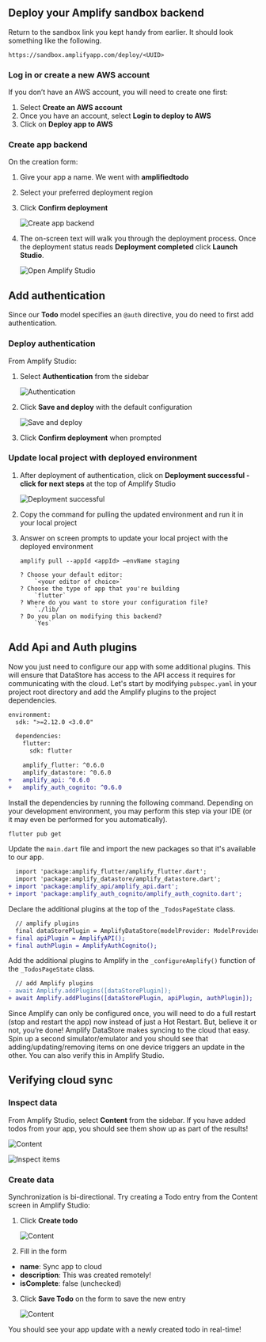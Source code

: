 ## Deploy your Amplify sandbox backend

Return to the sandbox link you kept handy from earlier. It should look something like the following.

```
https://sandbox.amplifyapp.com/deploy/<UUID>
```

### Log in or create a new AWS account

If you don’t have an AWS account, you will need to create one first:
1. Select **Create an AWS account**
2. Once you have an account, select **Login to deploy to AWS**
3. Click on **Deploy app to AWS**

### Create app backend
On the creation form:
<!-- // spell-checker: disable-next-line -->
1. Give your app a name. We went with **amplifiedtodo**
2. Select your preferred deployment region
3. Click **Confirm deployment**

    ![Create app backend](/images/lib/getting-started/flutter/connect-to-cloud-create-app-backend.png)

4. The on-screen text will walk you through the deployment process. Once the deployment status reads **Deployment completed** click **Launch Studio**.

    ![Open Amplify Studio](/images/lib/getting-started/flutter/connect-to-cloud-open-amplify-studio.png)

## Add authentication

Since our **Todo** model specifies an `@auth` directive, you do need to first add authentication.

### Deploy authentication

From Amplify Studio:
1. Select **Authentication** from the sidebar

    ![Authentication](/images/lib/getting-started/flutter/add-api-add-authentication-sidebar.png)

2. Click **Save and deploy** with the default configuration

    ![Save and deploy](/images/lib/getting-started/flutter/add-api-add-authentication-deploy.png)

2. Click **Confirm deployment** when prompted

### Update local project with deployed environment

1. After deployment of authentication, click on **Deployment successful - click for next steps** at the top of Amplify Studio

    ![Deployment successful](/images/lib/getting-started/flutter/add-api-add-authentication-deployment-successful.png)

2. Copy the command for pulling the updated environment and run it in your local project
3. Answer on screen prompts to update your local project with the deployed environment

    ```
    amplify pull --appId <appId> —envName staging

    ? Choose your default editor:
        `<your editor of choice>`
    ? Choose the type of app that you're building
        `flutter`
    ? Where do you want to store your configuration file?
        `./lib/`
    ? Do you plan on modifying this backend?
        `Yes`
    ```

## Add Api and Auth plugins

Now you just need to configure our app with some additional plugins. This will ensure that DataStore has access to the API access it requires for communicating with the cloud. Let's start by modifying `pubspec.yaml` in your project root directory and add the Amplify plugins to the project dependencies.

```diff
environment:
  sdk: ">=2.12.0 <3.0.0"

  dependencies:
    flutter:
      sdk: flutter

    amplify_flutter: ^0.6.0
    amplify_datastore: ^0.6.0
+   amplify_api: ^0.6.0
+   amplify_auth_cognito: ^0.6.0
```

Install the dependencies by running the following command. Depending on your development environment, you may perform this step via your IDE (or it may even be performed for you automatically).

```bash
flutter pub get
```

Update the `main.dart` file and import the new packages so that it's available to our app.

```diff
  import 'package:amplify_flutter/amplify_flutter.dart';
  import 'package:amplify_datastore/amplify_datastore.dart';
+ import 'package:amplify_api/amplify_api.dart';
+ import 'package:amplify_auth_cognito/amplify_auth_cognito.dart';
```

Declare the additional plugins at the top of the `_TodosPageState` class.

```diff
  // amplify plugins
  final dataStorePlugin = AmplifyDataStore(modelProvider: ModelProvider.instance);
+ final apiPlugin = AmplifyAPI();
+ final authPlugin = AmplifyAuthCognito();
```

Add the additional plugins to Amplify in the `_configureAmplify()` function of the `_TodosPageState` class.

```diff
  // add Amplify plugins
- await Amplify.addPlugins([dataStorePlugin]);
+ await Amplify.addPlugins([dataStorePlugin, apiPlugin, authPlugin]);
```

Since Amplify can only be configured once, you will need to do a full restart (stop and restart the app) now instead of just a Hot Restart. But, believe it or not, you’re done! Amplify DataStore makes syncing to the cloud that easy. Spin up a second simulator/emulator and you should see that adding/updating/removing items on one device triggers an update in the other. You can also verify this in Amplify Studio.

## Verifying cloud sync

### Inspect data

From Amplify Studio, select **Content** from the sidebar. If you have added todos from your app, you should see them show up as part of the results!

![Content](/images/lib/getting-started/flutter/add-api-verify-sync-sidebar.png)

![Inspect items](/images/lib/getting-started/flutter/add-api-verify-sync-inspect-items.png)

### Create data

Synchronization is bi-directional. Try creating a Todo entry from the Content screen in Amplify Studio:
1. Click **Create todo**

    ![Content](/images/lib/getting-started/flutter/add-api-verify-sync-create-todo.png)

2. Fill in the form
  - **name**: Sync app to cloud
  - **description**: This was created remotely!
  - **isComplete**: false (unchecked)
3. Click **Save Todo** on the form to save the new entry

    ![Content](/images/lib/getting-started/flutter/add-api-verify-sync-save-todo.png)

You should see your app update with a newly created todo in real-time!
